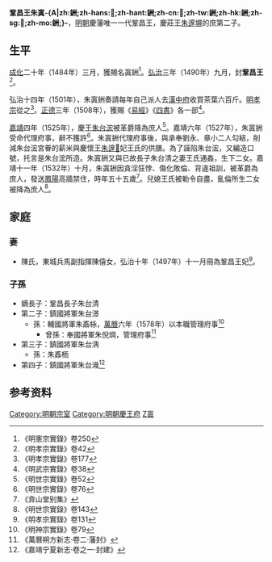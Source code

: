 '''鞏昌王朱寘-{A|zh:銂;zh-hans:𫟻;zh-hant:銂;zh-cn:𫟻;zh-tw:銂;zh-hk:銂;zh-sg:𫟻;zh-mo:銂;}-'''{{BD|1478年||16世紀|catIdx=Z朱}}，[[明朝|明朝]]慶藩唯一一代鞏昌王，慶莊王[[朱邃塀|朱邃塀]]的庶第二子。

==生平==
[[成化|成化]]二十年（1484年）三月，獲賜名寘銂<ref>《明憲宗實錄》卷250</ref>。[[弘治_(明朝)|弘治]]三年（1490年）九月，封'''鞏昌王'''<ref>《明孝宗實錄》卷42</ref>。

弘治十四年（1501年），朱寘銂奏請每年自己派人去[[漢中府|漢中府]]收買茶葉六百斤。[[明孝宗|明孝宗]]從之<ref>《明孝宗實錄》卷177</ref>。[[正德_(明朝)|正德]]三年（1508年），獲賜《[[易經|易經]]》《[[四書|四書]]》各一部<ref>《明武宗實錄》卷38</ref>。

[[嘉靖|嘉靖]]四年（1525年），慶王[[朱台浤|朱台浤]]被革爵降為庶人<ref>《明世宗實錄》卷52</ref>。嘉靖六年（1527年），朱寘銂受命代理府事，辭不獲許<ref>《明世宗實錄》卷76</ref>。朱寘銂代理府事後，與承奉劉永、章小二人勾結，削減朱台浤宮眷的薪米與慶懷王[[朱邃𡓱|朱邃𡓱]]妃王氏的供膳。為了誣陷朱台浤，又編造口號，托言是朱台浤所造。朱寘銂又與已故長子朱台清之妻王氏通姦，生下二女。嘉靖十一年（1532年）十月，朱寘銂因貪淫狂悖、傷化敗倫、背違祖訓，被革爵為庶人，發送[[鳳陽府|鳳陽]]高牆禁住，時年五十五歲<ref>《弇山堂别集》</ref>。兒媳王氏被勒令自盡，亂倫所生二女被降為庶人<ref>《明世宗實錄》卷143</ref>。

==家庭==
===妻===
*陳氏，東城兵馬副指揮陳僖女，弘治十年（1497年）十一月冊為鞏昌王妃<ref>《明孝宗實錄》卷131</ref>。

===子孫===
*嫡長子：鞏昌長子朱台清
*第二子：鎮國將軍朱台澋
**孫：輔國將軍朱鼒栐，[[萬曆|萬曆]]六年（1578年）以本職管理府事<ref>《明神宗實錄》卷79</ref>
***曾孫：奉國將軍朱倪焵，管理府事<ref>《萬曆朔方新志·卷二·藩封》</ref>
*第三子：鎮國將軍朱台洅
**孫：朱鼒栭
*第四子：鎮國將軍朱台渽<ref>《嘉靖宁夏新志·卷之一·封建》</ref>

==参考资料==
{{reflist|3}}

{{s-start}}
{{s-none|無|[[明朝|明政府]]封之}}
{{s-ttl|title=[[明朝藩王列表_(慶王系)#鞏昌國|明鞏昌國國王]]|years=1490年－1532年}}
{{s-none|無|廢為庶人，國除}}
{{end}}

[[Category:明朝宗室|Category:明朝宗室]]
[[Category:明朝慶王府|Category:明朝慶王府]]
[[Category:朱姓|Z寘]]